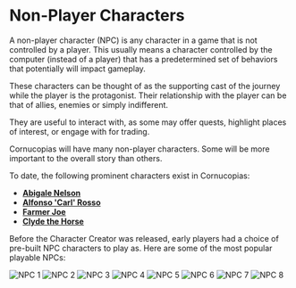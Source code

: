 # Non-Player Characters

A non-player character (NPC) is any character in a game that is not controlled by a player. This usually means a character controlled by the computer (instead of a player) that has a predetermined set of behaviors that potentially will impact gameplay.  

These characters can be thought of as the supporting cast of the journey while the player is the protagonist. Their relationship with the player can be that of allies, enemies or simply indifferent.  

They are useful to interact with, as some may offer quests, highlight places of interest, or engage with for trading.  

Cornucopias will have many non-player characters. Some will be more important to the overall story than others.  

To date, the following prominent characters exist in Cornucopias:  

<ul class="styled-list">
  <li><strong><a href="/game/npc/abigale-nelson">Abigale Nelson</a></strong></li>
  <li><strong><a href="/game/npc/alfonso-carl-rosso">Alfonso 'Carl' Rosso</a></strong></li>
  <li><strong><a href="/game/npc/farmer-joe">Farmer Joe</a></strong></li>
  <li><strong><a href="/game/npc/clyde-the-horse">Clyde the Horse</a></strong></li>
</ul>  

Before the Character Creator was released, early players had a choice of pre-built NPC characters to play as. Here are some of the most popular playable NPCs:  

<div class="gallery-stack">
  <img src="/images/npc/npc1.avif" alt="NPC 1" />
  <img src="/images/npc/npc2.avif" alt="NPC 2" />
  <img src="/images/npc/npc3.avif" alt="NPC 3" />
  <img src="/images/npc/npc4.avif" alt="NPC 4" />
  <img src="/images/npc/npc5.avif" alt="NPC 5" />
  <img src="/images/npc/npc6.avif" alt="NPC 6" />
  <img src="/images/npc/npc7.avif" alt="NPC 7" />
  <img src="/images/npc/npc8.avif" alt="NPC 8" />
</div>
